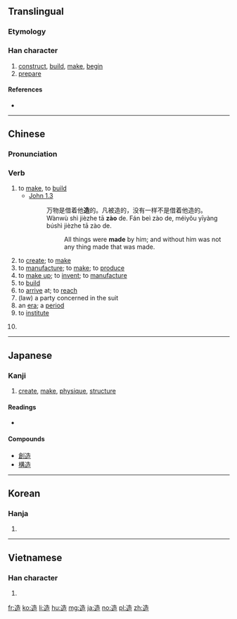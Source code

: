 ==Translingual==

===Etymology===
{{Han compound|辵|告|alt1=辶}}

===Han character===
{{Han char|rn=162|rad=辵|as=07|sn=11|four=34306|canj=YHGR|ids=⿺辶告}}

# [[construct]], [[build]], [[make]], [[begin]]
# [[prepare]]

====References====
* {{Han ref|kx=1258.120|dkj=38898|dj=1746.060|hdz=63841.060|uh=9020|ud=36896|bh=B379|bd=45945}}

----

==Chinese==
{{zh-forms}}

===Pronunciation===
{{zh-pron
|m=zào
|c=zou6
|h=pfs=chho
|mn=
|mc=y
|oc=y
|ma=Zh-zào.ogg
|cat=v
}}

===Verb===
{{zh-verb|ts}}

# to [[make]], to [[build]]
#* [http://wordproject.org/multi/bi_en_cn_py.htm John 1.3]
#*: 万物是借着他'''造'''的。凡被造的，没有一样不是借着他造的。
#*: Wànwù shì jièzhe tā '''zào''' de. Fán beì zào de, méiyǒu yīyàng búshì jièzhe tā zào de.
#*:: All things were '''made''' by him; and without him was not any thing made that was made.
# to [[create]]; to [[make]]
# to [[manufacture]]; to [[make]]; to [[produce]]
# to [[make up]]; to [[invent]]; to [[manufacture]]
# to [[build]]
# to [[arrive]] at; to [[reach]]
# (law) a party concerned in the suit
# an [[era]]; a [[period]]
# to [[institute]]
# {{cx|Mandarin|lang=zh}} {{eye dialect of|lang=zh|知道|tr=zhīdào}}
#: {{zh-usex|你 造 嗎？|[[didja|Didja]] know?}}

----

==Japanese==

===Kanji===
{{ja-kanji|grade=5|rs=辵07}}

# [[create]], [[make]], [[physique]], [[structure]]

====Readings====
* {{ja-readings|kanon=[[そう]] (sō)|goon=[[ぞう]] (zō), [[そう]] (sō)|kanyoon=[[ぞう]] (zō)|kun=[[つく]] ([[tsuku]]), [[いたる]] ([[itaru]]), [[なる]] ([[naru]]), [[みやつこ]] (miyatsuko)|nanori=[[いたる]] (itaru), [[なり]] (nari), [[なる]] (naru), [[はじめ]] (hajime), [[みやつこ]] (miyatsuko)}}

====Compounds====
* [[創造]]
* [[構造]]

----

==Korean==

===Hanja===
{{ko-hanja|hangeul=조|eumhun=|rv=jo|mr=cho|y=co}}

# {{defn|lang=ko|sort=辵07}}

----

==Vietnamese==

===Han character===
{{vi-hantu|[[tạo]], [[xáo]], [[xạo]], [[tháo]]|rs=辵07}}

# {{defn|lang=vi|sort=辵07}}

[[fr:造]]
[[ko:造]]
[[li:造]]
[[hu:造]]
[[mg:造]]
[[ja:造]]
[[no:造]]
[[pl:造]]
[[zh:造]]